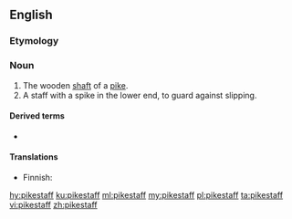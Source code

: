 ==English==

===Etymology===
{{compound|en|pike|staff}}

===Noun===
{{en-noun|s|pikestaves}}

# The wooden [[shaft]] of a [[pike]].
# A staff with a spike in the lower end, to guard against slipping.
#: {{rfquotek|Sir Walter Scott}}

====Derived terms====
* {{l|en|plain as a pikestaff}}

====Translations====
{{trans-top|shaft of a pike}}
* Finnish: {{t+|fi|peitsi|alt=peitsen}} {{t+|fi|varsi}}
{{trans-mid}}
{{trans-bottom}}

[[hy:pikestaff]]
[[ku:pikestaff]]
[[ml:pikestaff]]
[[my:pikestaff]]
[[pl:pikestaff]]
[[ta:pikestaff]]
[[vi:pikestaff]]
[[zh:pikestaff]]